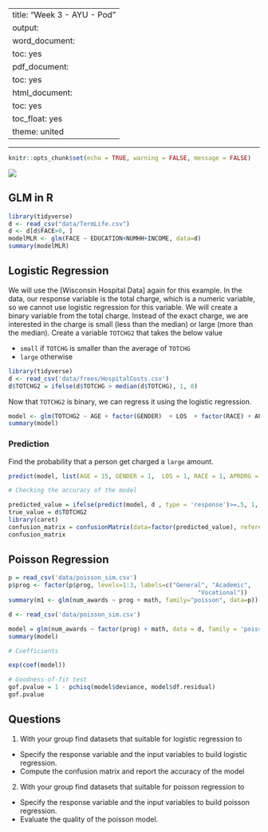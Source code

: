 
---
title: "Week 3 - AYU - Pod"
output:
  word_document:
    toc: yes
  pdf_document:
    toc: yes
  html_document:
    toc: yes
    toc_float: yes
    theme: united
---

---

```r
knitr::opts_chunk$set(echo = TRUE, warning = FALSE, message = FALSE)
```

![](1.jpg)

## GLM in R

```r
library(tidyverse)
d <- read_csv("data/TermLife.csv")
d <- d[d$FACE>0, ]
modelMLR <- glm(FACE ~ EDUCATION+NUMHH+INCOME, data=d)
summary(modelMLR)
```

## Logistic Regression

We will use the [Wisconsin Hospital Data] again for this example. In the data, our response variable is the total charge, which is a numeric variable, so we cannot use logistic regression for this variable. We will create a binary variable from the total charge.  Instead of the exact charge, we are interested in the charge is small (less than the median) or large (more than the median). Create a variable `TOTCHG2` that takes the below value

- `small` if `TOTCHG` is smaller than the average of `TOTCHG`
- `large` otherwise

```r
library(tidyverse)
d <- read_csv('data/frees/HospitalCosts.csv')
d$TOTCHG2 = ifelse(d$TOTCHG > median(d$TOTCHG), 1, 0)
```

Now that `TOTCHG2` is binary, we can regress it using the logistic regression. 

```r
model <- glm(TOTCHG2 ~ AGE + factor(GENDER)  + LOS  + factor(RACE) + APRDRG, data=d, family = binomial(link = 'logit'))
summary(model)
```


### Prediction

Find the probability that a person get charged a `large` amount. 

```r
predict(model, list(AGE = 15, GENDER = 1,  LOS = 1, RACE = 1, APRDRG = 600), type = 'response')
```

```r
# Checking the accuracy of the model

predicted_value = ifelse(predict(model, d , type = 'response')>=.5, 1, 0)
true_value = d$TOTCHG2
library(caret)
confusion_matrix = confusionMatrix(data=factor(predicted_value), reference = factor(true_value))
confusion_matrix
```

## Poisson Regression 

```r
p = read_csv('data/poisson_sim.csv')
p$prog <- factor(p$prog, levels=1:3, labels=c("General", "Academic", 
                                                     "Vocational"))
summary(m1 <- glm(num_awards ~ prog + math, family="poisson", data=p))
```

```r

d <- read_csv('data/poisson_sim.csv')

model = glm(num_awards ~ factor(prog) + math, data = d, family = 'poisson')
summary(model)

# Coefficients

exp(coef(model))

# Goodness-of-fit test
gof.pvalue = 1 - pchisq(model$deviance, model$df.residual)
gof.pvalue
```

## Questions

1. With your group find datasets that suitable for logistic regression to

-  Specify the response variable and the input variables to build logistic regression. 
-  Compute the confusion matrix and report the accuracy of the model

2. With your group find datasets that suitable for poisson regression to

-  Specify the response variable and the input variables to build poisson regression. 
-  Evaluate the quality of the poisson model. 
